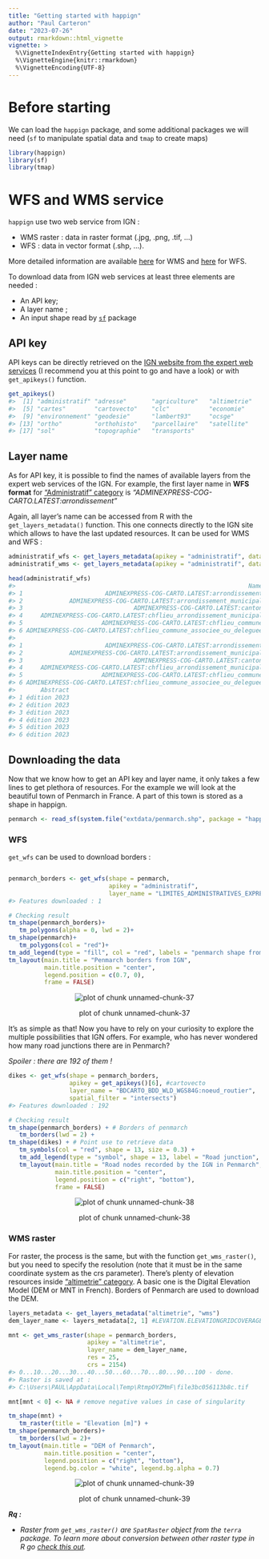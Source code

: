 ```yaml
---
title: "Getting started with happign"
author: "Paul Carteron"
date: "2023-07-26"
output: rmarkdown::html_vignette
vignette: >
  %\VignetteIndexEntry{Getting started with happign}
  %\VignetteEngine{knitr::rmarkdown}
  %\VignetteEncoding{UTF-8}
---
```




# Before starting

We can load the `happign` package, and some additional packages we will need (`sf` to manipulate spatial data and `tmap` to create maps)


```r
library(happign)
library(sf)
library(tmap)
```

# WFS and WMS service

`happign` use two web service from IGN :

*  WMS raster : data in raster format (.jpg, .png, .tif, ...)
*  WFS : data in vector format (.shp, ...).

More detailed information are available [here](https://www.ogc.org/standard/wms/) for WMS and [here](https://www.ogc.org/standard/wfs/) for WFS.

To download data from IGN web services at least three elements are needed :

* An API key;
* A layer name ;
* An input shape read by [`sf`]( https://CRAN.R-project.org/package=sf) package

## API key

API keys can be directly retrieved on the [IGN website from the expert web services](https://geoservices.ign.fr/services-web-experts) (I recommend you at this point to go and have a look) or with `get_apikeys()` function.



```r
get_apikeys()
#>  [1] "administratif" "adresse"       "agriculture"   "altimetrie"   
#>  [5] "cartes"        "cartovecto"    "clc"           "economie"     
#>  [9] "environnement" "geodesie"      "lambert93"     "ocsge"        
#> [13] "ortho"         "orthohisto"    "parcellaire"   "satellite"    
#> [17] "sol"           "topographie"   "transports"
```

## Layer name

As for API key, it is possible to find the names of available layers from the expert web services of the IGN. For example, the first layer name in **WFS format** for ["Administratif" category](https://geoservices.ign.fr/services-web-experts-administratif) is *"ADMINEXPRESS-COG-CARTO.LATEST:arrondissement"*

Again, all layer's name can be accessed from R with the `get_layers_metadata()` function. This one connects directly to the IGN site which allows to have the last updated resources. It can be used for WMS and WFS :


```r
administratif_wfs <- get_layers_metadata(apikey = "administratif", data_type = "wfs")
administratif_wms <- get_layers_metadata(apikey = "administratif", data_type = "wms")

head(administratif_wfs)
#>                                                                 Name
#> 1                       ADMINEXPRESS-COG-CARTO.LATEST:arrondissement
#> 2             ADMINEXPRESS-COG-CARTO.LATEST:arrondissement_municipal
#> 3                               ADMINEXPRESS-COG-CARTO.LATEST:canton
#> 4     ADMINEXPRESS-COG-CARTO.LATEST:chflieu_arrondissement_municipal
#> 5                      ADMINEXPRESS-COG-CARTO.LATEST:chflieu_commune
#> 6 ADMINEXPRESS-COG-CARTO.LATEST:chflieu_commune_associee_ou_deleguee
#>                                                                      Title
#> 1                       ADMINEXPRESS-COG-CARTO.LATEST:arrondissement.title
#> 2             ADMINEXPRESS-COG-CARTO.LATEST:arrondissement_municipal.title
#> 3                               ADMINEXPRESS-COG-CARTO.LATEST:canton.title
#> 4     ADMINEXPRESS-COG-CARTO.LATEST:chflieu_arrondissement_municipal.title
#> 5                      ADMINEXPRESS-COG-CARTO.LATEST:chflieu_commune.title
#> 6 ADMINEXPRESS-COG-CARTO.LATEST:chflieu_commune_associee_ou_deleguee.title
#>       Abstract
#> 1 édition 2023
#> 2 édition 2023
#> 3 édition 2023
#> 4 édition 2023
#> 5 édition 2023
#> 6 édition 2023
```

## Downloading the data

Now that we know how to get an API key and layer name, it only takes a few lines to get plethora of resources. For the example we will look at the beautiful town of Penmarch in France. A part of this town is stored as a shape in happign.


```r
penmarch <- read_sf(system.file("extdata/penmarch.shp", package = "happign"))
```

### WFS

`get_wfs` can be used to download borders :


```r

penmarch_borders <- get_wfs(shape = penmarch,
                            apikey = "administratif",
                            layer_name = "LIMITES_ADMINISTRATIVES_EXPRESS.LATEST:commune")
#> Features downloaded : 1

# Checking result
tm_shape(penmarch_borders)+
   tm_polygons(alpha = 0, lwd = 2)+
tm_shape(penmarch)+
   tm_polygons(col = "red")+
tm_add_legend(type = "fill", col = "red", labels = "penmarch shape from happign package")+
tm_layout(main.title = "Penmarch borders from IGN",
          main.title.position = "center",
          legend.position = c(0.7, 0),
          frame = FALSE)
```

<div class="figure" style="text-align: center">
<img src="Getting_started-unnamed-chunk-37-1.png" alt="plot of chunk unnamed-chunk-37"  />
<p class="caption">plot of chunk unnamed-chunk-37</p>
</div>

It's as simple as that!
Now you have to rely on your curiosity to explore the multiple possibilities that IGN offers. For example, who has never wondered how many road junctions there are in Penmarch?

*Spoiler : there are 192 of them !*


```r
dikes <- get_wfs(shape = penmarch_borders,
                 apikey = get_apikeys()[6], #cartovecto
                 layer_name = "BDCARTO_BDD_WLD_WGS84G:noeud_routier",
                 spatial_filter = "intersects")
#> Features downloaded : 192

# Checking result
tm_shape(penmarch_borders) + # Borders of penmarch
   tm_borders(lwd = 2) +
tm_shape(dikes) + # Point use to retrieve data
   tm_symbols(col = "red", shape = 13, size = 0.3) +
   tm_add_legend(type = "symbol", shape = 13, label = "Road junction", col = "red") +
   tm_layout(main.title = "Road nodes recorded by the IGN in Penmarch",
             main.title.position = "center",
             legend.position = c("right", "bottom"),
             frame = FALSE)
```

<div class="figure" style="text-align: center">
<img src="Getting_started-unnamed-chunk-38-1.png" alt="plot of chunk unnamed-chunk-38"  />
<p class="caption">plot of chunk unnamed-chunk-38</p>
</div>

### WMS raster

For raster, the process is the same, but with the function `get_wms_raster()`, but you need to specify the resolution (note that it must be in the same coordinate system as the crs parameter). There's plenty of elevation resources inside ["altimetrie" category](https://geoservices.ign.fr/services-web-experts-altimetrie). A basic one is the Digital Elevation Model (DEM or MNT in French). Borders of Penmarch are used to download the DEM.



```r
layers_metadata <- get_layers_metadata("altimetrie", "wms")
dem_layer_name <- layers_metadata[2, 1] #LEVATION.ELEVATIONGRIDCOVERAGE

mnt <- get_wms_raster(shape = penmarch_borders,
                      apikey = "altimetrie",
                      layer_name = dem_layer_name,
                      res = 25,
                      crs = 2154)
#> 0...10...20...30...40...50...60...70...80...90...100 - done.
#> Raster is saved at :
#> C:\Users\PAUL\AppData\Local\Temp\RtmpOYZMmF\file3bc056113b8c.tif

mnt[mnt < 0] <- NA # remove negative values in case of singularity

tm_shape(mnt) +
   tm_raster(title = "Elevation [m]") +
tm_shape(penmarch_borders)+
   tm_borders(lwd = 2)+
tm_layout(main.title = "DEM of Penmarch",
          main.title.position = "center",
          legend.position = c("right", "bottom"),
          legend.bg.color = "white", legend.bg.alpha = 0.7)
```

<div class="figure" style="text-align: center">
<img src="Getting_started-unnamed-chunk-39-1.png" alt="plot of chunk unnamed-chunk-39"  />
<p class="caption">plot of chunk unnamed-chunk-39</p>
</div>

__*Rq :*__

 * *Raster from `get_wms_raster()` are `SpatRaster` object from the `terra` package. To learn more about conversion between other raster type in R go [check this out](https://geocompx.org/post/2021/spatial-classes-conversion/).*

